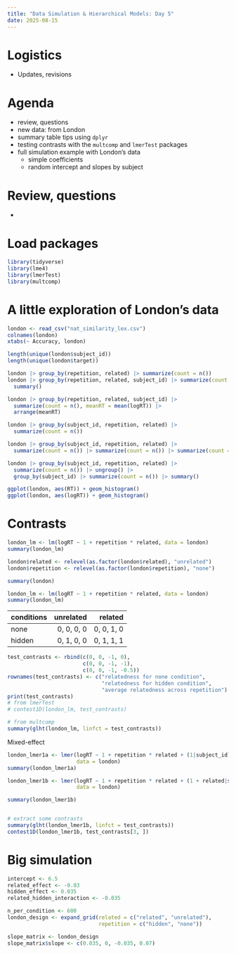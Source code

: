```yaml
---
title: "Data Simulation & Hierarchical Models: Day 5"
date: 2025-08-15
---
```


# Logistics

  - Updates, revisions

# Agenda

  - review, questions
  - new data: from London
  - summary table tips using `dplyr`
  - testing contrasts with the `multcomp` and `lmerTest` packages
  - full simulation example with London's data
    - simple coefficients
    - random intercept and slopes by subject

# Review, questions

  - 

# Load packages

```r
library(tidyverse)
library(lme4)
library(lmerTest)
library(multcomp)
```


# A little exploration of London's data

```r
london <- read_csv("nat_similarity_lex.csv")
colnames(london)
xtabs(~ Accuracy, london)

length(unique(london$subject_id))
length(unique(london$target))

london |> group_by(repetition, related) |> summarize(count = n())
london |> group_by(repetition, related, subject_id) |> summarize(count = n()) |>
  summary()

london |> group_by(repetition, related, subject_id) |> 
  summarize(count = n(), meanRT = mean(logRT)) |>
  arrange(meanRT)

london |> group_by(subject_id, repetition, related) |> 
  summarize(count = n())

london |> group_by(subject_id, repetition, related) |> 
  summarize(count = n()) |> summarize(count = n()) |> summarize(count = n())

london |> group_by(subject_id, repetition, related) |> 
  summarize(count = n()) |> ungroup() |> 
  group_by(subject_id) |> summarize(count = n()) |> summary()

ggplot(london, aes(RT)) + geom_histogram()
ggplot(london, aes(logRT)) + geom_histogram()

```


# Contrasts

```r
london_lm <- lm(logRT ~ 1 + repetition * related, data = london)
summary(london_lm)

london$related <- relevel(as.factor(london$related), "unrelated")
london$repetition <- relevel(as.factor(london$repetition), "none")

summary(london)

london_lm <- lm(logRT ~ 1 + repetition * related, data = london)
summary(london_lm)

```



| conditions | unrelated  | related    |
|:---        | ---:       | ---:       |
| none       | 0, 0, 0, 0 | 0, 0, 1, 0 |
| hidden     | 0, 1, 0, 0 | 0, 1, 1, 1 |


```r
test_contrasts <- rbind(c(0, 0, -1, 0),
                        c(0, 0, -1, -1),
                        c(0, 0, -1, -0.5))
rownames(test_contrasts) <- c("relatedness for none condition",
                              "relatedness for hidden condition",
                              "average relatedness across repetition")
print(test_contrasts)
# from lmerTest
# contest1D(london_lm, test_contrasts)

# from multcomp
summary(glht(london_lm, linfct = test_contrasts))
```

Mixed-effect

```r
london_lmer1a <- lmer(logRT ~ 1 + repetition * related + (1|subject_id), 
                      data = london)
summary(london_lmer1a)

london_lmer1b <- lmer(logRT ~ 1 + repetition * related + (1 + related|subject_id), 
                      data = london)

summary(london_lmer1b)


# extract some contrasts
summary(glht(london_lmer1b, linfct = test_contrasts))
contest1D(london_lmer1b, test_contrasts[3, ])

```



# Big simulation

```r
intercept <- 6.5
related_effect <- -0.03
hidden_effect <- 0.035
related_hidden_interaction <- -0.035

n_per_condition <- 600
london_design <- expand_grid(related = c("related", "unrelated"),
                             repetition = c("hidden", "none"))

slope_matrix <- london_design
slope_matrix$slope <- c(0.035, 0, -0.035, 0.07)

```




